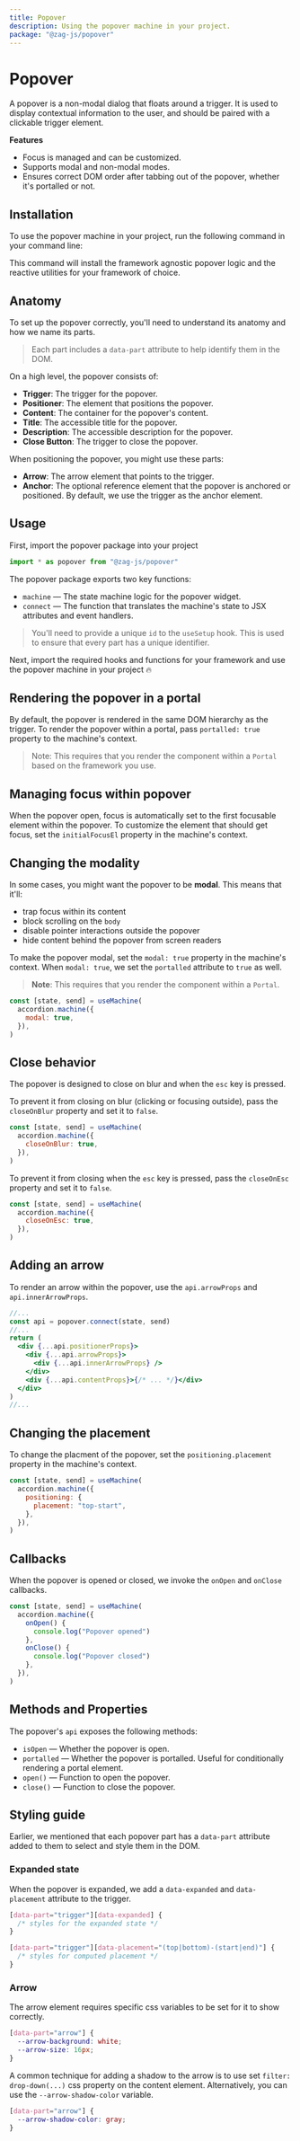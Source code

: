 ```yaml
---
title: Popover
description: Using the popover machine in your project.
package: "@zag-js/popover"
---
```


# Popover

A popover is a non-modal dialog that floats around a trigger. It is used to
display contextual information to the user, and should be paired with a
clickable trigger element.

<Showcase id="Popover" />

**Features**

- Focus is managed and can be customized.
- Supports modal and non-modal modes.
- Ensures correct DOM order after tabbing out of the popover, whether it's
  portalled or not.

## Installation

To use the popover machine in your project, run the following command in your
command line:

<CodeSnippet id="popover/installation.mdx" />

This command will install the framework agnostic popover logic and the reactive
utilities for your framework of choice.

## Anatomy

To set up the popover correctly, you'll need to understand its anatomy and how
we name its parts.

> Each part includes a `data-part` attribute to help identify them in the DOM.

On a high level, the popover consists of:

- **Trigger**: The trigger for the popover.
- **Positioner**: The element that positions the popover.
- **Content**: The container for the popover's content.
- **Title**: The accessible title for the popover.
- **Description**: The accessible description for the popover.
- **Close Button**: The trigger to close the popover.

When positioning the popover, you might use these parts:

- **Arrow**: The arrow element that points to the trigger.
- **Anchor**: The optional reference element that the popover is anchored or
  positioned. By default, we use the trigger as the anchor element.

## Usage

First, import the popover package into your project

```jsx
import * as popover from "@zag-js/popover"
```

The popover package exports two key functions:

- `machine` — The state machine logic for the popover widget.
- `connect` — The function that translates the machine's state to JSX attributes
  and event handlers.

> You'll need to provide a unique `id` to the `useSetup` hook. This is used to
> ensure that every part has a unique identifier.

Next, import the required hooks and functions for your framework and use the
popover machine in your project 🔥

<CodeSnippet id="popover/usage.mdx" />

## Rendering the popover in a portal

By default, the popover is rendered in the same DOM hierarchy as the trigger. To
render the popover within a portal, pass `portalled: true` property to the
machine's context.

> Note: This requires that you render the component within a `Portal` based on
> the framework you use.

<CodeSnippet id="popover/render-in-portal.mdx" />

## Managing focus within popover

When the popover open, focus is automatically set to the first focusable element
within the popover. To customize the element that should get focus, set the
`initialFocusEl` property in the machine's context.

<CodeSnippet id="popover/initial-focus.mdx" />

## Changing the modality

In some cases, you might want the popover to be **modal**. This means that
it'll:

- trap focus within its content
- block scrolling on the `body`
- disable pointer interactions outside the popover
- hide content behind the popover from screen readers

To make the popover modal, set the `modal: true` property in the machine's
context. When `modal: true`, we set the `portalled` attribute to `true` as well.

> **Note**: This requires that you render the component within a `Portal`.

```jsx {3}
const [state, send] = useMachine(
  accordion.machine({
    modal: true,
  }),
)
```

## Close behavior

The popover is designed to close on blur and when the `esc` key is pressed.

To prevent it from closing on blur (clicking or focusing outside), pass the
`closeOnBlur` property and set it to `false`.

```jsx {3}
const [state, send] = useMachine(
  accordion.machine({
    closeOnBlur: true,
  }),
)
```

To prevent it from closing when the `esc` key is pressed, pass the `closeOnEsc`
property and set it to `false`.

```jsx {3}
const [state, send] = useMachine(
  accordion.machine({
    closeOnEsc: true,
  }),
)
```

## Adding an arrow

To render an arrow within the popover, use the `api.arrowProps` and
`api.innerArrowProps`.

```jsx {6-8}
//...
const api = popover.connect(state, send)
//...
return (
  <div {...api.positionerProps}>
    <div {...api.arrowProps}>
      <div {...api.innerArrowProps} />
    </div>
    <div {...api.contentProps}>{/* ... */}</div>
  </div>
)
//...
```

## Changing the placement

To change the placment of the popover, set the `positioning.placement` property
in the machine's context.

```jsx {3-5}
const [state, send] = useMachine(
  accordion.machine({
    positioning: {
      placement: "top-start",
    },
  }),
)
```

## Callbacks

When the popover is opened or closed, we invoke the `onOpen` and `onClose`
callbacks.

```jsx {3-8}
const [state, send] = useMachine(
  accordion.machine({
    onOpen() {
      console.log("Popover opened")
    },
    onClose() {
      console.log("Popover closed")
    },
  }),
)
```

## Methods and Properties

The popover's `api` exposes the following methods:

- `isOpen` — Whether the popover is open.
- `portalled` — Whether the popover is portalled. Useful for conditionally
  rendering a portal element.
- `open()` — Function to open the popover.
- `close()` — Function to close the popover.

## Styling guide

Earlier, we mentioned that each popover part has a `data-part` attribute added
to them to select and style them in the DOM.

### Expanded state

When the popover is expanded, we add a `data-expanded` and `data-placement`
attribute to the trigger.

```css
[data-part="trigger"][data-expanded] {
  /* styles for the expanded state */
}

[data-part="trigger"][data-placement="(top|bottom)-(start|end)"] {
  /* styles for computed placement */
}
```

### Arrow

The arrow element requires specific css variables to be set for it to show
correctly.

```css
[data-part="arrow"] {
  --arrow-background: white;
  --arrow-size: 16px;
}
```

A common technique for adding a shadow to the arrow is to use set
`filter: drop-down(...)` css property on the content element. Alternatively, you
can use the `--arrow-shadow-color` variable.

```css
[data-part="arrow"] {
  --arrow-shadow-color: gray;
}
```
